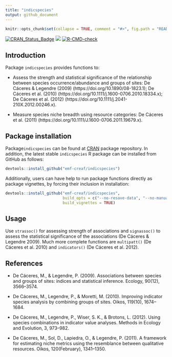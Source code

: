```yaml
---
title: "indicspecies"
output: github_document
---
```


```r

knitr::opts_chunk$set(collapse = TRUE, comment = "#>", fig.path = "README-")
```

  <!-- badges: start -->
  [![CRAN\_Status\_Badge](http://www.r-pkg.org/badges/version/indicspecies)](https://cran.r-project.org/package=indicspecies)
  [![](https://cranlogs.r-pkg.org/badges/indicspecies)](https://cran.rstudio.com/web/packages/indicspecies/index.html)
  [![R-CMD-check](https://github.com/emf-creaf/indicspecies/workflows/R-CMD-check/badge.svg)](https://github.com/emf-creaf/indicspecies/actions)
  <!-- badges: end -->

## Introduction
Package `indicspecies` provides functions to:

* Assess the strength and statistical significance of the relationship between species occurrence/abundance and groups of sites: De Cáceres & Legendre (2009) (https://doi.org/10.1890/08-1823.1); De Cáceres et al. (2010) (https://doi.org/10.1111/j.1600-0706.2010.18334.x); De Cáceres et al. (2012) (https://doi.org/10.1111/j.2041-210X.2012.00246.x).

* Measure species niche breadth using resource categories: De Cáceres et al. (2011) (https://doi.org/10.1111/J.1600-0706.2011.19679.x).

## Package installation

Package`indicspecies` can be found at [CRAN](https://cran.r-project.org/) package repository. In addition, the latest stable `indicspecies` R package can be installed from GitHub as follows:

```r
devtools::install_github("emf-creaf/indicspecies")
```

Additionally, users can have help to run package functions directly as package vignettes, by forcing their inclusion in installation: 
```r
devtools::install_github("emf-creaf/indicspecies", 
                         build_opts = c("--no-resave-data", "--no-manual"),
                         build_vignettes = TRUE)
```

## Usage

Use `strassoc()` for assessing strength of associations and `signassoc()` to assess the statistical significance of the associations (De Cáceres & Legendre 2009). Much more complete functions are `multipatt()` (De Cáceres et al. 2010) and `indicators()` (De Cáceres et al. 2012). 

## References

+ De Cáceres, M., & Legendre, P. (2009). Associations between species and groups of sites: indices and statistical inference. Ecology, 90(12), 3566–3574.

+ De Cáceres, M., Legendre, P., & Moretti, M. (2010). Improving indicator species analysis by combining groups of sites. Oikos, 119(10), 1674–1684. 

+ De Cáceres, M., Legendre, P., Wiser, S. K., & Brotons, L. (2012). Using species combinations in indicator value analyses. Methods in Ecology and Evolution, 3, 973–982. 

+ De Cáceres, M., Sol, D., Lapiedra, O., & Legendre, P. (2011). A framework for estimating niche metrics using the resemblance between qualitative resources. Oikos, 120(February), 1341–1350. 
